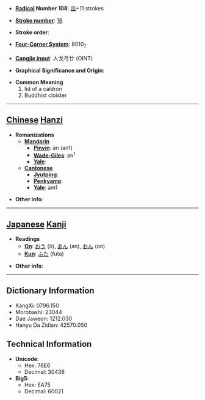 * '''[[Wiktionary:Chinese radical index| Radical]] Number 108''': [[Wiktionary:Chinese radical index 皿|皿]]+11 strokes

* '''[[Wiktionary:Chinese total strokes index|Stroke number]]''': [[Wiktionary:Chinese total strokes index 16|16]]

* '''Stroke order''': 

* '''[[Wiktionary:Chinese four corner index|Four-Corner System]]''': 8010<sub>7</sub>

* '''[[Wiktionary:Chinese Cangjie index|Cangjie input]]''': 人戈弓廿 (OINT)

* '''Graphical Significance and Origin''': 

* '''Common Meaning'''
*#lid of a caldron
*# Buddhist cloister


----

== [[Chinese]] [[Hanzi]] ==

* '''Romanizations'''
** '''[[Mandarin]]'''
*** '''[[Pinyin]]''': ān (an1)
*** '''[[Wade-Giles]]''': an<sup>1</sup>
*** '''[[Yale]]''': 
** '''[[Cantonese]]'''
*** '''[[Jyutping]]''':
*** '''[[Penkyamp]]''': 
*** '''[[Yale]]''': am1

* '''Other info''': 

----

== [[Japanese]] [[Kanji]] ==

* '''Readings'''
** '''[[On]]''': [[おう]] (ō), [[あん]] (an), [[おん]] (on)
** '''[[Kun]]''': [[ふた]] (futa)

* '''Other info''':  

----

== Dictionary Information ==

* KangXi: 0796.150
* Morobashi: 23044
* Dae Jaweon: 1212.030
* Hanyu Da Zidian: 42570.050

== Technical Information ==

* '''Unicode''':
** Hex: 76E6
** Decimal: 30438
* '''Big5''':
** Hex: EA75
** Decimal: 60021